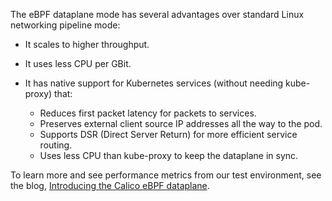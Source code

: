 
The eBPF dataplane mode has several advantages over standard Linux networking pipeline mode:

- It scales to higher throughput.
- It uses less CPU per GBit.
- It has native support for Kubernetes services (without needing kube-proxy) that:

  - Reduces first packet latency for packets to services.
  - Preserves external client source IP addresses all the way to the pod.
  - Supports DSR (Direct Server Return) for more efficient service routing.
  - Uses less CPU than kube-proxy to keep the dataplane in sync.

To learn more and see performance metrics from our test environment, see the blog, [Introducing the Calico eBPF dataplane](https://www.projectcalico.org/introducing-the-calico-ebpf-dataplane/).
